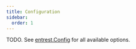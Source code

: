 ```yaml
---
title: Configuration
sidebar:
  order: 1
---
```


TODO. See [entrest.Config](https://pkg.go.dev/github.com/lrstanley/entrest#Config) for all available options.
